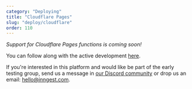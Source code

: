```yaml
---
category: "Deploying"
title: "Cloudflare Pages"
slug: "deploy/cloudflare"
order: 110
---
```


*Support for Cloudflare Pages functions is _coming soon_!*

You can follow along with the active development [here](https://github.com/inngest/inngest-js/pull/14).

If you're interested in this platform and would like be part of the early testing group, send us a message in [our Discord community](https://www.inngest.com/discord) or drop us an email: [hello@inngest.com](mailto:hello@inngest.com).

